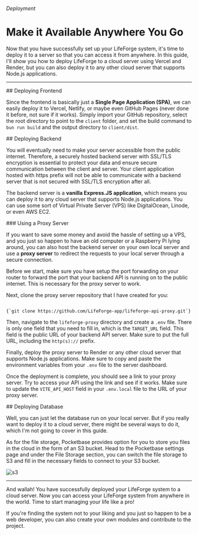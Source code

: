 

###### Deployment

# Make it Available Anywhere You Go

Now that you have successfully set up your LifeForge system, it's time to deploy it to a server so that you can access it from anywhere. In this guide, I'll show you how to deploy LifeForge to a cloud server using Vercel and Render, but you can also deploy it to any other cloud server that supports Node.js applications.

---

<section id="deploying-frontend">
## Deploying Frontend

Since the frontend is basically just a **Single Page Application (SPA)**, we can easily deploy it to Vercel, Netlify, or maybe even GitHub Pages (never done it before, not sure if it works). Simply import your GitHub repository, select the root directory to point to the <code>client</code> folder, and set the build command to <code>bun run build</code> and the output directory to <code>client/dist</code>.

</section>

<section id="deploying-backend">
## Deploying Backend

You will eventually need to make your server accessible from the public internet. Therefore, a securely hosted backend server with SSL/TLS encryption is essential to protect your data and ensure secure communication between the client and server. Your client application hosted with https prefix will not be able to communicate with a backend server that is not secured with SSL/TLS encryption after all.

The backend server is a **vanilla Express.JS application**, which means you can deploy it to any cloud server that supports Node.js applications. You can use some sort of Virtual Private Server (VPS) like DigitalOcean, Linode, or even AWS EC2. 

<Note>
### Using a Proxy Server

If you want to save some money and avoid the hassle of setting up a VPS, and you just so happen to have an old computer or a Raspberry Pi lying around, you can also host the backend server on your own local server and use a **proxy server** to redirect the requests to your local server through a secure connection.

Before we start, make sure you have setup the port forwarding on your router to forward the port that your backend API is running on to the public internet. This is necessary for the proxy server to work.

Next, clone the proxy server repository that I have created for you:

<Code language="bash">
{`git clone https://github.com/LifeForge-app/lifeforge-api-proxy.git`}
</Code>

Then, navigate to the <code>lifeforge-proxy</code> directory and create a <code>.env</code> file. There is only one field that you need to fill in, which is the <code>TARGET_URL</code> field. This field is the public URL of your backend API server. Make sure to put the full URL, including the <code>http(s)://</code> prefix.

Finally, deploy the proxy server to Render or any other cloud server that supports Node.js applications. Make sure to copy and paste the environment variables from your <code>.env</code> file to the server dashboard.

Once the deployment is complete, you should see a link to your proxy server. Try to access your API using the link and see if it works. Make sure to update the <code>VITE_API_HOST</code> field in your <code>.env.local</code> file to the URL of your proxy server.
</Note>
</section>

<section id="deploying-database">
## Deploying Database

Well, you can just let the database run on your local server. But if you really want to deploy it to a cloud server, there might be several ways to do it, which I'm not going to cover in this guide.

As for the file storage, Pocketbase provides option for you to store you files in the cloud in the form of an S3 bucket. Head to the Pocketbase settings page and under the File Storage section, you can switch the file storage to S3 and fill in the necessary fields to connect to your S3 bucket.

![s3](/assets/deployment/s3.png)

</section>

---

And wallah! You have successfully deployed your LifeForge system to a cloud server. Now you can access your LifeForge system from anywhere in the world. Time to start managing your life like a pro!

<CustomLink to="/user-guide/modules" text="Learn more about Modules" />


If you're finding the system not to your liking and you just so happen to be a web developer, you can also create your own modules and contribute to the project.

<CustomLink to="/contribution" text="Learn more about Contribution" />
